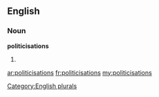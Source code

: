 ==English==

===Noun===
'''politicisations'''

# {{plural of|[[politicisation]]}}

[[Category:English plurals]]

[[ar:politicisations]]
[[fr:politicisations]]
[[my:politicisations]]